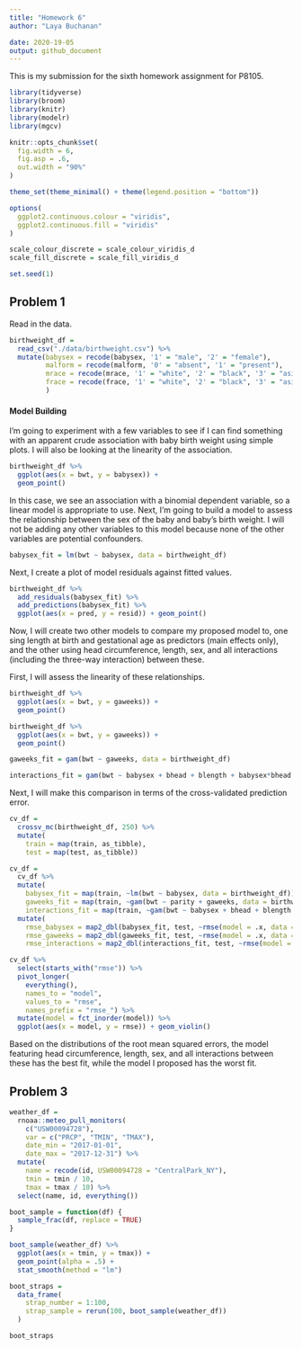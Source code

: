 ```yaml
---
title: "Homework 6"
author: "Laya Buchanan"

date: 2020-19-05
output: github_document
---
```


This is my submission for the sixth homework assignment for P8105.  

```r
library(tidyverse)
library(broom)
library(knitr)
library(modelr)
library(mgcv)

knitr::opts_chunk$set(
  fig.width = 6,
  fig.asp = .6,
  out.width = "90%"
)

theme_set(theme_minimal() + theme(legend.position = "bottom"))

options(
  ggplot2.continuous.colour = "viridis",
  ggplot2.continuous.fill = "viridis"
)

scale_colour_discrete = scale_colour_viridis_d
scale_fill_discrete = scale_fill_viridis_d

set.seed(1)
```

## Problem 1

Read in the data.

```r


birthweight_df = 
  read_csv("./data/birthweight.csv") %>% 
  mutate(babysex = recode(babysex, '1' = "male", '2' = "female"),
         malform = recode(malform, '0' = "absent", '1' = "present"),
         mrace = recode(mrace, '1' = "white", '2' = "black", '3' = "asian", '4' = "puerto rican", '8' = "other"),
         frace = recode(frace, '1' = "white", '2' = "black", '3' = "asian", '4' = "puerto rican", '8' = "other", '9' = "unknown")
         )
```
#### Model Building

I'm going to experiment with a few variables to see if I can find something with an apparent crude association with baby birth weight using simple plots. I will also be looking at the linearity of the association.

```r
birthweight_df %>% 
  ggplot(aes(x = bwt, y = babysex)) + 
  geom_point()
```


In this case, we see an association with a binomial dependent variable, so a linear model is appropriate to use. Next, I'm going to build a model to assess the relationship between the sex of the baby and baby's birth weight.  I will not be adding any other variables to this model because none of the other variables are potential confounders.


```r
babysex_fit = lm(bwt ~ babysex, data = birthweight_df)
```

Next, I create a plot of model residuals against fitted values.

```r
birthweight_df %>% 
  add_residuals(babysex_fit) %>% 
  add_predictions(babysex_fit) %>%
  ggplot(aes(x = pred, y = resid)) + geom_point()
```

Now, I will create two other models to compare my proposed model to, one sing length at birth and gestational age as predictors (main effects only), and the other using head circumference, length, sex, and all interactions (including the three-way interaction) between these.

First, I will assess the linearity of these relationships.

```r
birthweight_df %>% 
  ggplot(aes(x = bwt, y = gaweeks)) + 
  geom_point()

birthweight_df %>% 
  ggplot(aes(x = bwt, y = gaweeks)) + 
  geom_point()
```

```r
gaweeks_fit = gam(bwt ~ gaweeks, data = birthweight_df)

interactions_fit = gam(bwt ~ babysex + bhead + blength + babysex*bhead + babysex*blength + blength*bhead + babysex*bhead*blength, data = birthweight_df)
```

Next, I will make this comparison in terms of the cross-validated prediction error.

```r
cv_df = 
  crossv_mc(birthweight_df, 250) %>% 
  mutate(
    train = map(train, as_tibble),
    test = map(test, as_tibble)) 
```

```r
cv_df = 
  cv_df %>% 
  mutate(
    babysex_fit = map(train, ~lm(bwt ~ babysex, data = birthweight_df)),
    gaweeks_fit = map(train, ~gam(bwt ~ parity + gaweeks, data = birthweight_df)),
    interactions_fit = map(train, ~gam(bwt ~ babysex + bhead + blength + babysex*bhead + babysex*blength + blength*bhead + babysex*bhead*blength, data = birthweight_df))) %>% 
  mutate(
    rmse_babysex = map2_dbl(babysex_fit, test, ~rmse(model = .x, data = .y)),
    rmse_gaweeks = map2_dbl(gaweeks_fit, test, ~rmse(model = .x, data = .y)),
    rmse_interactions = map2_dbl(interactions_fit, test, ~rmse(model = .x, data = .y)))
```

```r
cv_df %>% 
  select(starts_with("rmse")) %>% 
  pivot_longer(
    everything(),
    names_to = "model", 
    values_to = "rmse",
    names_prefix = "rmse_") %>% 
  mutate(model = fct_inorder(model)) %>% 
  ggplot(aes(x = model, y = rmse)) + geom_violin()
```

Based on the distributions of the root mean squared errors, the model featuring head circumference, length, sex, and all interactions between these has the best fit, while the model I proposed has the worst fit.

## Problem 3

```r
weather_df = 
  rnoaa::meteo_pull_monitors(
    c("USW00094728"),
    var = c("PRCP", "TMIN", "TMAX"), 
    date_min = "2017-01-01",
    date_max = "2017-12-31") %>%
  mutate(
    name = recode(id, USW00094728 = "CentralPark_NY"),
    tmin = tmin / 10,
    tmax = tmax / 10) %>%
  select(name, id, everything())
```

```r
boot_sample = function(df) {
  sample_frac(df, replace = TRUE)
}

boot_sample(weather_df) %>% 
  ggplot(aes(x = tmin, y = tmax)) + 
  geom_point(alpha = .5) +
  stat_smooth(method = "lm")

boot_straps = 
  data_frame(
    strap_number = 1:100,
    strap_sample = rerun(100, boot_sample(weather_df))
  )

boot_straps
```

